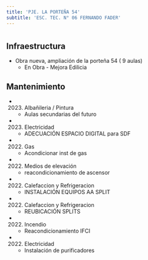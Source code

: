 ```yaml
---
title: 'PJE. LA PORTEÑA 54'
subtitle: 'ESC. TEC. N° 06 FERNANDO FADER'
---
```


#
## Infraestructura

* Obra nueva, ampliación de la porteña 54  ( 9 aulas) 
    + En Obra - Mejora Edilicia 


## Mantenimiento

*  (2023) Albañileria / Pintura 
    + Aulas secundarias del futuro

*  (2023) Electricidad 
    + ADECUACIÓN ESPACIO DIGITAL para SDF

*  (2022) Gas 
    + Acondicionar inst de gas

*  (2022) Medios de elevación 
    + reacondicionamiento de ascensor

*  (2022) Calefaccion y Refrigeracion 
    + INSTALACIÓN EQUIPOS AA SPLIT

*  (2022) Calefaccion y Refrigeracion 
    + REUBICACIÓN SPLITS

*  (2022) Incendio 
    + Reacondicionamiento IFCI

*  (2022) Electricidad 
    + Instalación de purificadores







